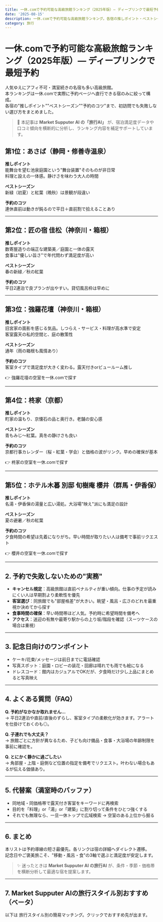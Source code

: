 ```yaml
---
title: 一休.comで予約可能な高級旅館ランキング（2025年版）— ディープリンクで最短予約
date: '2025-08-15'
description: 一休.comで予約可能な高級旅館ランキング。各宿の推しポイント・ベストシーズン・予約のコツをMarket Supputer AI旅行AIが補足解説。
category: 旅行
---
```


# 一休.comで予約可能な高級旅館ランキング（2025年版）— ディープリンクで最短予約

人気ゆえにアフィ不可・満室続きの名宿も多い高級旅館。  
本ランキングは一休.comで実際に予約ページへ直行できる宿のみに絞って構成。  
各宿の"推しポイント""ベストシーズン""予約のコツ"まで、初訪問でも失敗しない選び方をまとめました。  

> 🧭 本記事は **Market Supputer AI の「旅行AI」** が、宿泊満足度データや口コミ傾向を横断的に分析し、ランキング内容を補足サポートしています。  

## 第1位：あさば（静岡・修善寺温泉）
**推しポイント**  
能舞台を望む池泉庭園という"舞台装置"そのものが非日常  
料理と設えの一体感。静けさを味わう大人の時間  

**ベストシーズン**  
新緑（初夏）と紅葉（晩秋）は景観が段違い  

**予約のコツ**  
連休直前は動きが鈍るので平日＋直前割で拾えることあり  


---

## 第2位：匠の宿 佳松（神奈川・箱根）
**推しポイント**  
数寄屋造りの端正な建築美／庭園と一体の露天  
食事は"優しい旨さ"で年代問わず満足度が高い  

**ベストシーズン**  
春の新緑／秋の紅葉  

**予約のコツ**  
平日2連泊で良プランが出やすい。貸切風呂枠は早めに  


---

## 第3位：強羅花壇（神奈川・箱根）
**推しポイント**  
旧宮家の面影を感じる気品。しつらえ・サービス・料理が高水準で安定  
客室露天の私的空間と、庭の散策性  

**ベストシーズン**  
通年（雨の箱根も風情あり）  

**予約のコツ**  
客室タイプで満足度が大きく変わる。露天付きorビュールーム推し  

👉 強羅花壇の空室を一休.comで探す  

---

## 第4位：柊家（京都）
**推しポイント**  
町家の温もり、京懐石の品と奥行き。老舗の安心感  

**ベストシーズン**  
青もみじ〜紅葉。真冬の静けさも良い  

**予約のコツ**  
京都行事カレンダー（桜・紅葉・学会）と価格の波がリンク。早めの確保が基本  

👉 柊家の空室を一休.comで探す  

---

## 第5位：ホテル木暮 別邸 旬樹庵 櫻井（群馬・伊香保）
**推しポイント**  
名湯・伊香保の湯量と広い湯処。大浴場"映え"派にも満足の設計  

**ベストシーズン**  
夏の避暑／秋の紅葉  

**予約のコツ**  
夕食時間の希望は先着になりがち。早い時間が取りたい人は備考で事前リクエスト  

👉 櫻井の空室を一休.comで探す  

---

## 2. 予約で失敗しないための"実務"
- **キャンセル規定**：高級旅館は直前ペナルティが重い傾向。仕事の予定が読みにくい人は早期割より柔軟性を優先  
- **客室選び**：同旅館でも"部屋格差"が大きい。眺望・風呂・広さのどれを最重視か決めてから探す  
- **食事時間の確保**：早い時間帯ほど人気。予約時に希望時間を備考へ  
- **アクセス**：送迎の有無や最寄り駅からの上り坂/階段を確認（スーツケースの場合は重視）  

---

## 3. 記念日向けのワンポイント
- ケーキ/花束/メッセージは前日までに電話確認  
- 写真スポット：庭園・ロビーの装花・回廊は晴れでも雨でも絵になる  
- ドレスコード：館内はカジュアルでOKだが、夕食時だけ少し上品にまとめると写真映え  

---

## 4. よくある質問（FAQ）
**Q. 予約がなかなか取れません…**  
→ 平日2連泊や直前/直後のずらし、客室タイプの柔軟化が効きます。アラートを仕掛けておくのも◎。  

**Q. 子連れでも大丈夫？**  
→ 旅館ごとに方針が異なるため、子ども向け備品・食事・大浴場の年齢制限を事前に確認を。  

**Q. とにかく静かに過ごしたい**  
→ 角部屋・上階・庭側など位置の指定を備考でリクエスト。叶わない場合もあるが伝える価値あり。  

---

## 5. 代替案（満室時のバッファ）
- 同地域・同価格帯で露天付き客室をキーワードに再検索  
- 目的を「料理」or「湯」or「建築」に割り切って条件をひとつ強くする  
- それでも無理なら、一旦一休トップで広域検索 → 空室のある上位から掘る  


---

## 6. まとめ
本リストは予約導線の短さ最優先。各リンクは宿の詳細へダイレクト遷移。  
記念日やご褒美旅こそ、"移動・風呂・食"の3軸で選ぶと満足度が安定します。  

> ✨ 迷ったときは **Market Supputer AI の旅行AI** が、条件・季節・価格帯を横断分析して最適な宿を提案します。

---

## 7. Market Supputer AIの旅行スタイル別おすすめ（ベータ）

以下は 旅行スタイル別の簡易マッチング。クリックでおすすめ先が出ます。

<TravelStyleMatcher />
